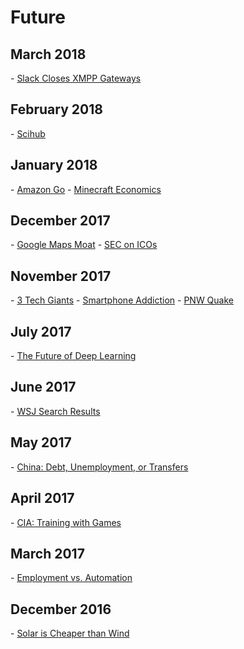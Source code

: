 
= Future =

== March 2018 ==
- [[https://opkode.com/blog/slacks-bait-and-switch/|Slack Closes XMPP Gateways]]
== February 2018 ==
- [[https://www.theverge.com/2018/2/8/16985666/alexandra-elbakyan-sci-hub-open-access-science-papers-lawsuit|Scihub]]
== January 2018 ==
- [[https://stratechery.com/2018/amazons-go-and-the-future/|Amazon Go]]
- [[https://www.alicemaz.com/writing/minecraft.html|Minecraft Economics]]
== December 2017 ==
- [[https://www.justinobeirne.com/google-maps-moat|Google Maps Moat]]
- [[https://www.sec.gov/news/public-statement/statement-clayton-2017-12-11|SEC on ICOs]]
== November 2017 ==
- [[https://staltz.com/the-web-began-dying-in-2014-heres-how.html|3 Tech Giants]]
- [[https://www.theguardian.com/technology/2017/oct/05/smartphone-addiction-silicon-valley-dystopia|Smartphone Addiction]]
- [[https://www.newyorker.com/magazine/2015/07/20/the-really-big-one|PNW Quake]]
== July 2017 ==
- [[https://blog.keras.io/the-future-of-deep-learning.html|The Future of Deep Learning]]
== June 2017 ==
- [[https://www.bloomberg.com/news/articles/2017-06-05/wsj-ends-google-users-free-ride-then-fades-in-search-results|WSJ Search Results]]
== May 2017 ==
- [[http://carnegieendowment.org/chinafinancialmarkets/66221| China: Debt, Unemployment, or Transfers]]
== April 2017 ==
- [[https://arstechnica.com/gaming/2017/03/the-cia-uses-board-games-to-train-officers-and-i-got-to-play-them/|CIA: Training with Games]]
== March 2017 ==
- [[http://ideas.ted.com/the-rise-of-the-useless-class/|Employment vs. Automation]]
== December 2016 ==
- [[https://www.bloomberg.com/news/articles/2016-12-15/world-energy-hits-a-turning-point-solar-that-s-cheaper-than-wind|Solar is Cheaper than Wind]]
